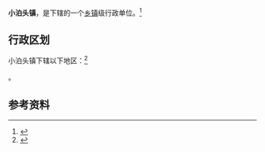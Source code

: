 {{Distinguish|泊头镇}}
{{中国乡级行政区|37/16/23/103/000}}

'''小泊头镇'''，是{{PRC admin/fullname|37/16/23/103/000|3}}下辖的一个[[乡镇|乡镇]]级行政单位。<ref>{{PRC admin/ref sgc|{{PRC admin/parent|37/16/23/103/000}}}}</ref>

== 行政区划 ==

小泊头镇下辖以下地区：<ref>{{PRC admin/ref sgc|37/16/23/103/000}}</ref>

{{PRC admin/children|37/16/23/103/000}}。

== 参考资料 ==

{{reflist}}

{{行政区划小作品}}
{{PRC admin/navcat|37/16/23/103/000}}